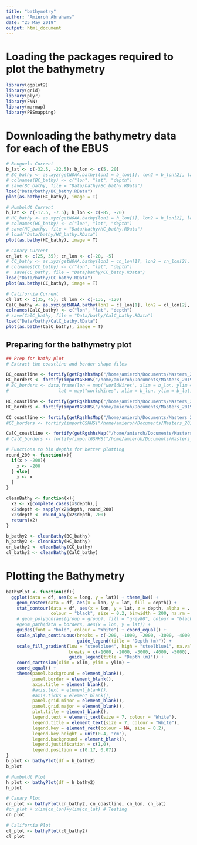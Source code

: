 ```yaml
---
title: "bathymetry"
author: "Amieroh Abrahams"
date: "25 May 2019"
output: html_document
---
```


# Loading the packages required to plot the bathymetry
```r
library(ggplot2)
library(grid)
library(plyr)
library(FNN)
library(marmap)
library(PBSmapping)
```

# Downloading the bathymetry data for each of the EBUS

```r
# Benguela Current
b_lat <- c(-32.5, -22.5); b_lon <- c(5, 20)
# BC_bathy <- as.xyz(getNOAA.bathy(lon1 = b_lon[1], lon2 = b_lon[2], lat1 = b_lat[1], lat2 = b_lat[2], resolution = 4))
# colnames(BC_bathy) <- c("lon", "lat", "depth")
# save(BC_bathy, file = "Data/bathy/BC_bathy.RData")
load("Data/bathy/BC_bathy.RData")
plot(as.bathy(BC_bathy), image = T)

# Humboldt Current
h_lat <- c(-17.5, -7.5); h_lon <- c(-85, -70)
# HC_bathy <- as.xyz(getNOAA.bathy(lon1 = h_lon[1], lon2 = h_lon[2], lat1 = h_lat[1], lat2 = h_lat[2], resolution =  4))
# colnames(HC_bathy) <- c("lon", "lat", "depth")
# save(HC_bathy, file = "Data/bathy/HC_bathy.RData")
# load("Data/bathy/HC_bathy.RData")
plot(as.bathy(HC_bathy), image = T)

# Canary Current
cn_lat <- c(25, 35); cn_lon <- c(-20, -5)
# CC_bathy <- as.xyz(getNOAA.bathy(lon1 = cn_lon[1], lon2 = cn_lon[2], lat1 = cn_lat[1], lat2 = cn_lat[2], resolution =  4))
# colnames(CC_bathy) <- c("lon", "lat", "depth")
#  save(CC_bathy, file = "Data/bathy/CC_bathy.RData")
load("Data/bathy/CC_bathy.RData")
plot(as.bathy(CC_bathy), image = T)

# California Current
cl_lat <- c(35, 45); cl_lon <- c(-135, -120)
CalC_bathy <- as.xyz(getNOAA.bathy(lon1 = cl_lon[1], lon2 = cl_lon[2], lat1 = cl_lat[1], lat2 = cl_lat[2], resolution =  4))
colnames(CalC_bathy) <- c("lon", "lat", "depth")
# save(CalC_bathy, file = "Data/bathy/CalC_bathy.RData")
load("Data/bathy/CalC_bathy.RData")
plot(as.bathy(CalC_bathy), image = T)
```

## Preparing for the bathymetry plot

```r
## Prep for bathy plot
# Extract the coastline and border shape files

BC_coastline <- fortify(getRgshhsMap("/home/amieroh/Documents/Masters_2019/Upwelling/gshhs_i.b", xlim = b_lon, ylim = b_lat))
BC_borders <- fortify(importGSHHS("/home/amieroh/Documents/Masters_2019/Upwelling/wdb_borders_i.b", xlim = b_lon, ylim = b_lat)) # Doesn't plot well...
# BC_borders <- data.frame(lon = map("worldHires", xlim = b_lon, ylim = b_lat, boundary = FALSE, plot = FALSE)$x,
#                   lat = map("worldHires", xlim = b_lon, ylim = b_lat, boundary = FALSE, plot = FALSE)$y) # Also not...

HC_coastline <- fortify(getRgshhsMap("/home/amieroh/Documents/Masters_2019/Upwelling/gshhs_i.b", xlim = c(h_lon[1]+360, h_lon[2]+360), ylim = h_lat))
HC_borders <- fortify(importGSHHS("/home/amieroh/Documents/Masters_2019/Upwelling/wdb_borders_i.b", xlim = h_lon, ylim = h_lat))

CC_coastline <- fortify(getRgshhsMap("/home/amieroh/Documents/Masters_2019/Upwelling/gshhs_i.b", xlim = cn_lon, ylim = cn_lat))
#CC_borders <- fortify(importGSHHS("/home/amieroh/Documents/Masters_2019/Upwelling/gshhs_i.b", xlim = cn_lon, ylim = cn_lat))

CalC_coastline <- fortify(getRgshhsMap("/home/amieroh/Documents/Masters_2019/Upwelling/gshhs_i.b", xlim = c(cl_lon[1]+360, cl_lon[2]+360), ylim = cl_lat))
# CalC_borders <- fortify(importGSHHS("/home/amieroh/Documents/Masters_2019/Upwelling/gshhs_i.b", xlim = cl_lon, ylim = cl_lat))

# Functions to bin depths for better plotting
round_200 <- function(x){
  if(x > -200){
    x <- -200
  } else{
    x <- x
  }
}

cleanBathy <- function(x){
  x2 <- x[complete.cases(x$depth),]
  x2$depth <- sapply(x2$depth, round_200)
  x2$depth <- round_any(x2$depth, 200)
  return(x2)
}

b_bathy2 <- cleanBathy(BC_bathy)
h_bathy2 <- cleanBathy(HC_bathy)
cn_bathy2 <- cleanBathy(CC_bathy)
cl_bathy2 <- cleanBathy(CalC_bathy)
```

# Plotting the Bathymetry

```r
bathyPlot <- function(df){
  ggplot(data = df, aes(x = long, y = lat)) + theme_bw() +
    geom_raster(data = df, aes(x = lon, y = lat, fill = depth)) +
    stat_contour(data = df, aes(x = lon, y = lat, z = depth, alpha = ..level..), 
                 colour = "black", size = 0.2, binwidth = 200, na.rm = TRUE, show_guide = FALSE) +
    # geom_polygon(aes(group = group), fill = "grey80", colour = "black", size = 0.2, show_guide = FALSE) +
    #geom_path(data = borders, aes(x = lon, y = lat)) +
    guides(font = "bold", colour = "White") + coord_equal() +
    scale_alpha_continuous(breaks = c(-200, -1000, -2000, -3000, -4000, -5000),
                           guide_legend(title = "Depth (m)")) +
    scale_fill_gradient(low = "steelblue4", high = "steelblue1", na.value = "steelblue4", 
                        breaks = c(-1000, -2000, -3000, -4000, -5000),
                        guide_legend(title = "Depth (m)")) +
    coord_cartesian(xlim = xlim, ylim = ylim) +
    coord_equal() +
    theme(panel.background = element_blank(),
          panel.border = element_blank(),
          axis.title = element_blank(),
          #axis.text = element_blank(),
          #axis.ticks = element_blank(),
          panel.grid.minor = element_blank(),
          panel.grid.major = element_blank(),
          plot.title = element_blank(),
          legend.text = element_text(size = 7, colour = "White"),
          legend.title = element_text(size = 7, colour = "White"),
          legend.key = element_rect(colour = NA, size = 0.2),
          legend.key.height = unit(0.4, "cm"),
          legend.background = element_blank(),
          legend.justification = c(1,0), 
          legend.position = c(0.17, 0.07))
}
b_plot <- bathyPlot(df = b_bathy2)
b_plot

# Humboldt Plot
h_plot <- bathyPlot(df = h_bathy2)
h_plot

# Canary Plot
cn_plot <- bathyPlot(cn_bathy2, cn_coastline, cn_lon, cn_lat)
#cn_plot + xlim(cn_lon)+ylim(cn_lat) # Testing
cn_plot

# California Plot
cl_plot <- bathyPlot(cl_bathy2)
cl_plot
```



















